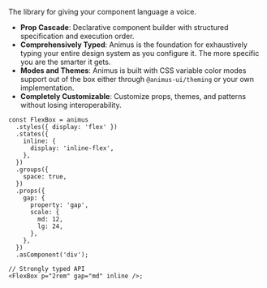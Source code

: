 The library for giving your component language a voice.

- **Prop Cascade**: Declarative component builder with structured specification and execution order.
- **Comprehensively Typed**: Animus is the foundation for exhaustively typing your entire design system
  as you configure it. The more specific you are the smarter it gets.
- **Modes and Themes**: Animus is built with CSS variable color modes support out of the box either through `@animus-ui/theming` or your own implementation.
- **Completely Customizable**: Customize props, themes, and patterns without losing interoperability.

```tsx
const FlexBox = animus
  .styles({ display: 'flex' })
  .states({
    inline: {
      display: 'inline-flex',
    },
  })
  .groups({
    space: true,
  })
  .props({
    gap: {
      property: 'gap',
      scale: {
        md: 12,
        lg: 24,
      },
    },
  })
  .asComponent('div');

// Strongly typed API
<FlexBox p="2rem" gap="md" inline />;
```
